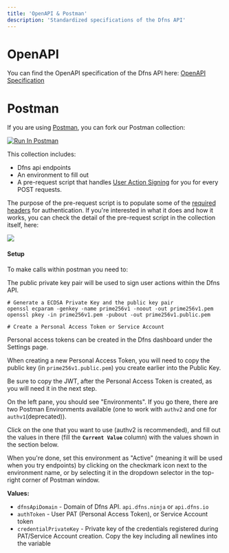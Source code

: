 ```yaml
---
title: 'OpenAPI & Postman'
description: 'Standardized specifications of the Dfns API'
---
```


# OpenAPI

You can find the OpenAPI specification of the Dfns API here: [OpenAPI Specification](/openapi.yaml)

# Postman

If you are using [Postman](https://www.postman.com/), you can fork our Postman collection: 

<a href="https://app.getpostman.com/run-collection/45971326-a83900e3-8aa1-4812-96ef-607f13d19924?action=collection%2Ffork&source=rip_markdown&collection-url=entityId%3D45971326-a83900e3-8aa1-4812-96ef-607f13d19924%26entityType%3Dcollection%26workspaceId%3D7d5b8af2-ddaf-4fc0-bbe2-1b6b14de353a" target="_blank">
  <img src="https://run.pstmn.io/button.svg" noZoom alt="Run In Postman"/>
</a>

This collection includes:

* Dfns api endpoints
* An environment to fill out
* A pre-request script that handles [User Action Signing](/developers/guides/user-action-signature) for you for every POST requests.

The purpose of the pre-request script is to populate some of the [required headers](/api-reference/request-headers) for authentication. If you're interested in what it does and how it works, you can check the detail of the pre-request script in the collection itself, here:

<Frame>
<img src="https://3953120539-files.gitbook.io/~/files/v0/b/gitbook-x-prod.appspot.com/o/spaces%2FtnSPOZGQ2hBmgoVWX5H6%2Fuploads%2FB7ntcsMg0McJDLLHF6XI%2Fimage.png?alt=media&#x26;token=e1947af0-c642-4f80-9f14-9d2a176b305f" />
</Frame>

#### Setup

To make calls within postman you need to:

<Steps>

<Step title="Create a public / private key pair">

The public private key pair will be used to sign user actions within the Dfns API.

```shell
# Generate a ECDSA Private Key and the public key pair
openssl ecparam -genkey -name prime256v1 -noout -out prime256v1.pem
openssl pkey -in prime256v1.pem -pubout -out prime256v1.public.pem
```

</Step>

<Step title="Create a Personal Access Token or Service Account in the Dfns Dashboard">

```shell
# Create a Personal Access Token or Service Account
```


Personal access tokens can be created in the Dfns dashboard under the Settings page.

When creating a new Personal Access Token, you will need to copy the public key (in `prime256v1.public.pem`) you create earlier into the Public Key.

Be sure to copy the JWT, after the Personal Access Token is created, as you will need it in the next step.

</Step>

<Step title="Populate the environment in Postman">

On the left pane, you should see "Environments". If you go there, there are two Postman Environments available (one to work with `authv2` and one for `authv1`(deprecated)).

Click on the one that you want to use (authv2 is recommended), and fill out the values in there (fill the **`Current Value`** column) with the values shown in the section below.

When you're done, set this environment as "Active" (meaning it will be used when you try endpoints) by clicking on the checkmark icon next to the environment name, or by selecting it in the dropdown selector in the top-right corner of Postman window.

**Values:**

* `dfnsApiDomain` - Domain of Dfns API. `api.dfns.ninja` or `api.dfns.io`
* `authToken` - User PAT (Personal Access Token), or Service Account token
* `credentialPrivateKey` - Private key of the credentials registered during PAT/Service Account creation. Copy the key including all newlines into the variable

</Step>
</Steps>